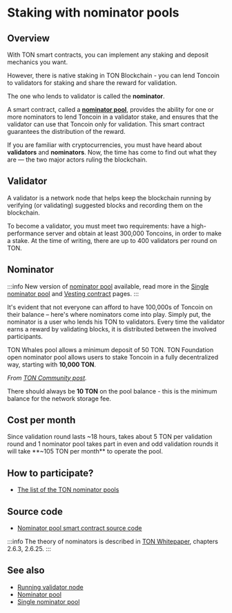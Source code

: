 
# Staking with nominator pools

## Overview

With TON smart contracts, you can implement any staking and deposit mechanics you want.

However, there is native staking in TON Blockchain - you can lend Toncoin to validators for staking and share the reward for validation.

The one who lends to validator is called the **nominator**.

A smart contract, called a [**nominator pool**](/v3/documentation/smart-contracts/contracts-specs/nominator-pool), provides the ability for one or more nominators to lend Toncoin in a validator stake, and ensures that the validator can use that Toncoin only for validation. This smart contract guarantees the distribution of the reward.

If you are familiar with cryptocurrencies, you must have heard about **validators** and **nominators**. Now, the time has come to find out what they are — the two major actors ruling the blockchain.

## Validator

A validator is a network node that helps keep the blockchain running by verifying (or validating) suggested blocks and recording them on the blockchain.

To become a validator, you must meet two requirements: have a high-performance server and obtain at least 300,000 Toncoins, in order to make a stake. At the time of writing, there are up to 400 validators per round on TON.

## Nominator

:::info
New version of [nominator pool](/v3/documentation/smart-contracts/contracts-specs/nominator-pool/) available, read more in the [Single nominator pool](/v3/documentation/smart-contracts/contracts-specs/single-nominator-pool/) and [Vesting contract](/v3/documentation/smart-contracts/contracts-specs/vesting-contract/) pages.
:::

It's evident that not everyone can afford to have 100,000s of Toncoin on their balance – here's where nominators come into play. Simply put, the nominator is a user who lends his TON to validators. Every time the validator earns a reward by validating blocks, it is distributed between the involved participants.

TON Whales pool allows a minimum deposit of 50 TON. TON Foundation open nominator pool allows users to stake Toncoin in a fully decentralized way, starting with **10,000 TON**.

*From [TON Community post](https://t.me/toncoin/543).*

There should always be **10 TON** on the pool balance - this is the minimum balance for the network storage fee.

## Cost per month

Since validation round lasts ~18 hours, takes about 5 TON per validation round and 1 nominator pool takes part in even and odd validation rounds it will take **~105 TON per month** to operate the pool.

## How to participate?

* [The list of the TON nominator pools](https://tonvalidators.org/)

## Source code

* [Nominator pool smart contract source code](https://github.com/ton-blockchain/nominator-pool)

:::info
The theory of nominators is described in [TON Whitepaper](https://docs.ton.org/ton.pdf), chapters 2.6.3, 2.6.25.
:::

## See also

* [Running validator node](/v3/guidelines/nodes/running-nodes/validator-node)
* [Nominator pool](/v3/documentation/smart-contracts/contracts-specs/nominator-pool/)
* [Single nominator pool](/v3/documentation/smart-contracts/contracts-specs/single-nominator-pool/)

<Feedback />
